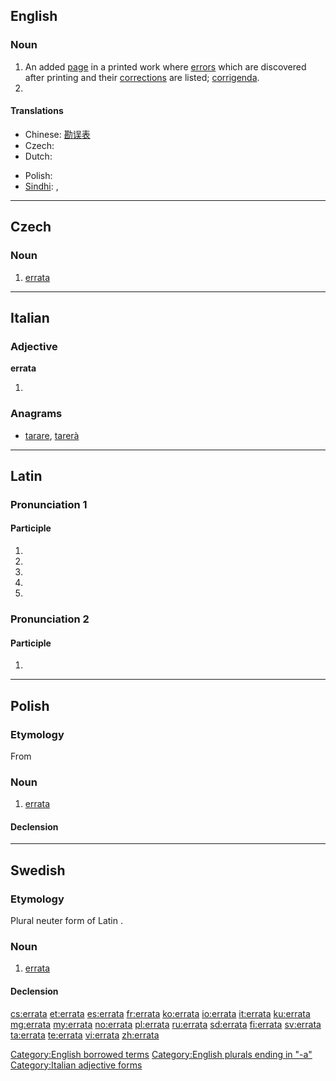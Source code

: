 ==English==

===Noun===
{{head|en|noun}}

# An added [[page]] in a printed work where [[error]]s which are discovered after printing and their [[correction]]s are listed; [[corrigenda]].
# {{plural of|erratum}}

====Translations====
{{trans-top|an added page in a printed work}}
* Chinese: [[勘误表]]
* Czech: {{t+|cs|errata|n}}
* Dutch: {{t-|nl|errata}}
{{trans-mid}}
* Polish: {{l|pl|errata}} {{f}}
* [[Sindhi]]: {{sd-Arab|[[چُڪَنامو]]}} {{m}}, {{sd-Arab|[[ڀُلَنامو]]}} {{m}}
{{trans-bottom}}

[[Category:English borrowed terms]]
[[Category:English plurals ending in "-a"]]

----

==Czech==

===Noun===
{{cs-noun|g=n}}

# [[#English|errata]] {{gloss|an added page in a printed work where errors which are discovered after printing and their corrections are listed}}

----

==Italian==

===Adjective===
'''errata''' {{s}}

# {{feminine of|errato|lang=it}}

===Anagrams===
* [[tarare#Italian|tarare]], [[tarerà#Italian|tarerà]]

[[Category:Italian adjective forms]]

----

==Latin==

===Pronunciation 1===
{{rfc-pron-n|Pronunciation 1|lang=la}}

====Participle====
{{la-part-form|errāta}}
# {{inflection of|erratus|errātus|nom|f|s|lang=la}}
# {{inflection of|erratus|errātus|nom|n|p|lang=la}}
# {{inflection of|erratus|errātus|acc|n|p|lang=la}}
# {{inflection of|erratus|errātus|voc|f|s|lang=la}}
# {{inflection of|erratus|errātus|voc|n|p|lang=la}}

===Pronunciation 2===

====Participle====
{{la-part-form|errātā}}
# {{inflection of|erratus|errātus|abl|f|s|lang=la}}

----

==Polish==

===Etymology===
From {{etyl|la|pl}}

===Noun===
{{head|pl|noun|g=f}}

# [[#English|errata]]

====Declension====
{{pl-decl-noun-f|erra|t}}

----

==Swedish==

===Etymology===
Plural neuter form of Latin {{l|la|erratus}}.

===Noun===
{{sv-noun|g=c}}

# [[#English|errata]]

====Declension====
{{sv-noun-reg-or|1=errat}}

[[cs:errata]]
[[et:errata]]
[[es:errata]]
[[fr:errata]]
[[ko:errata]]
[[io:errata]]
[[it:errata]]
[[ku:errata]]
[[mg:errata]]
[[my:errata]]
[[no:errata]]
[[pl:errata]]
[[ru:errata]]
[[sd:errata]]
[[fi:errata]]
[[sv:errata]]
[[ta:errata]]
[[te:errata]]
[[vi:errata]]
[[zh:errata]]